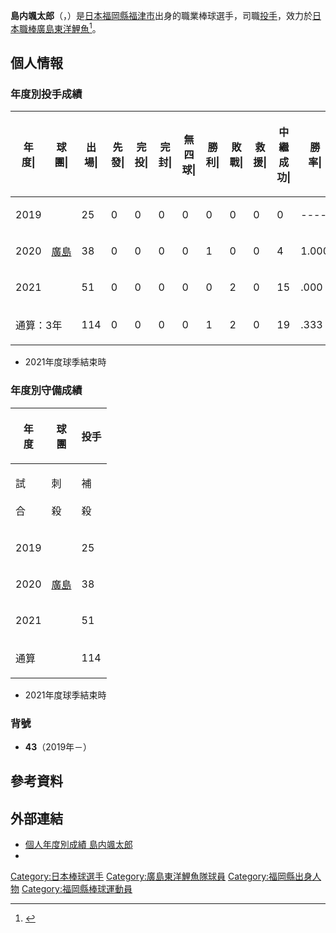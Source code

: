 {{Infobox NPB player|
|name=島内颯太郎|
|image=島内颯太郎2019.03.12.jpg|
|width=300|
|position=投手|
|team=廣島東洋鯉魚|
|number=47|
|bats=右|
|throws=右|
|birthdate={{birth_date_and_age|1996|10|14|mf=y}}|
|birthplace={{JPN}}[[福岡縣|福岡縣]][[福津市|福津市]]|
|debutdate=3月30日
|debutyear=2019年
|debutteam=廣島東洋鯉魚
|statyear=2021年球季
|stat1label=勝投－敗投
|stat1value=1－2
|stat2label=中繼－救援
|stat2value=19－0
|stat3label=三振－四壞
|stat3value=132－61
|stat4label=防禦率
|stat4value=3.90
|teams=<nowiki></nowiki> 
* 福岡縣立光陵高等學校
* 九州共立大學
* [[廣島東洋鯉魚|廣島東洋鯉魚]](2019年－)
}}

'''島内颯太郎'''（{{jpn|j=島内 颯太郎|hg=しまうち そうたろう|rm=Shimauchi  Sotaro}}，{{bd|1996年|10月14日||catIdx=Shimauchi, Sotaro}}）是[[日本|日本]][[福岡縣|福岡縣]][[福津市|福津市]]出身的職業棒球選手，司職[[投手|投手]]，效力於[[日本職棒|日本職棒]][[廣島東洋鯉魚|廣島東洋鯉魚]]<ref>{{cite web|url=https://www.nikkansports.com/baseball/news/201811160000653.html|title=広島２位島内「大瀬良投手みたいに」最多勝に挑戦|publisher=日刊體育|date=2018-11-16|access-date=2020-11-16|archive-date=2019-04-23|archive-url=https://web.archive.org/web/20190423181934/https://www.nikkansports.com/baseball/news/201811160000653.html|dead-url=no}}</ref>。

== 個人情報 ==
=== 年度別投手成績 ===
{| class="wikitable" style="text-align:right; font-size:small"
|-bgcolor="#efefef"
!年<br>度|!!球<br>團|!!出<br>場|!!先<br>發|!!完<br>投|!!完<br>封|!!無<br>四<br>球|!!勝<br>利|!!敗<br>戰|!!救<br>援|!!中<br>繼<br>成<br>功|!!勝<br>率|!!打<br>者|!!投<br>球<br>局<br>數|!!被<br>安<br>打|!!被<br>全<br>壘<br>打|!!保<br>送|!!敬<br>遠|!!觸<br>身<br>球|!!三<br>振<br>數|!!暴<br>投|!!犯<br>規|!!失分|!!自<br>責<br>分|!!防<br>禦<br>率|!!WHIP
|-
|style="text-align:center;"|2019
|rowspan="3" style="text-align: center; white-space: nowrap;"|[[廣島東洋鯉魚|廣島]]
|25||0||0||0||0||0||0||0||0||----||127||28.2||19||1||19||1||2||33||1||0||15||14||4.40||1.33
|-
|style="text-align:center;"|2020
|38||0||0||0||0||1||0||0||4||1.000||166||37.2||29||1||28||2||1||48||1||0||23||19||4.54||1.51
|-
|style="text-align:center;"|2021
|51||0||0||0||0||0||2||0||15||.000||205||49.0||44||4||14||0||0||51||2||0||20||17||3.12||1.18
|-
!colspan="2"|通算：3年
|114||0||0||0||0||1||2||0||19||.333||498||115.1||92||6||61||3||3||132||4||0||58||50||3.90||1.33
|}
* 2021年度球季結束時

=== 年度別守備成績 ===
{| class="wikitable" style="text-align: right; font-size: small; border-collapse:collapse; padding: 1px;"
!rowspan="2"|年<br />度!!rowspan="2"|球<br />團!!colspan="6"|投手
|-style="line-height:1.25em;"
!試<br /><br />合!!刺<br /><br />殺!!補<br /><br />殺!!失<br /><br />誤!!雙<br /><br />殺!!守<br />備<br />率
|-
|style="text-align: center;"|2019
|rowspan="3" style="text-align: center; white-space: nowrap;"|[[廣島東洋鯉魚|廣島]]
|25||3||3||0||0||1.000
|-
|style="text-align:center;"|2020
|38||0||4||1||2||.800
|-
|style="text-align:center;"|2021
|51||1||7||0||0||1.000
|-
!colspan="2"|通算
|114||4||14||1||2||.947
|}
* 2021年度球季結束時

=== 背號 ===
* '''43'''（2019年－）

== 參考資料 ==
{{reflist}}

== 外部連結 ==
* [https://npb.jp/bis/players/31935138.html 個人年度別成績 島内颯太郎] {{Wayback|url=https://npb.jp/bis/players/31935138.html |date=20201205150133 }} {{ja icon}} 
* {{Baseballstats|brm=shimau000sot}}

{{廣島東洋鯉魚球團球員名單}}
{{DEFAULTSORT:Yamaguchi, Sotaro}}
[[Category:日本棒球選手|Category:日本棒球選手]]
[[Category:廣島東洋鯉魚隊球員|Category:廣島東洋鯉魚隊球員]]
[[Category:福岡縣出身人物|Category:福岡縣出身人物]]
[[Category:福岡縣棒球運動員|Category:福岡縣棒球運動員]]